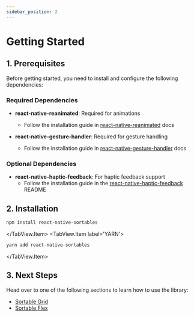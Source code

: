 ```yaml
---
sidebar_position: 2
---
```


# Getting Started

## 1. Prerequisites

Before getting started, you need to install and configure the following dependencies:

### Required Dependencies

- **react-native-reanimated**: Required for animations

  - Follow the installation guide in [react-native-reanimated](https://docs.swmansion.com/react-native-reanimated/) docs

- **react-native-gesture-handler**: Required for gesture handling
  - Follow the installation guide in [react-native-gesture-handler](https://docs.swmansion.com/react-native-gesture-handler/) docs

### Optional Dependencies

- **react-native-haptic-feedback**: For haptic feedback support
  - Follow the installation guide in the [react-native-haptic-feedback](https://github.com/mkuczera/react-native-haptic-feedback) README

## 2. Installation


<TabView>
  <TabView.Item label='NPM'>

```sh
npm install react-native-sortables
```

  </TabView.Item>
  <TabView.Item label='YARN'>

```sh
yarn add react-native-sortables
```

  </TabView.Item>
</TabView>

## 3. Next Steps

Head over to one of the following sections to learn how to use the library:

- [Sortable Grid](./grid/overview)
- [Sortable Flex](./flex/overview)
